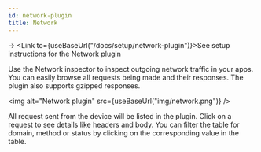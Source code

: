 ```yaml
---
id: network-plugin
title: Network
---
```


→ <Link to={useBaseUrl("/docs/setup/network-plugin")}>See setup instructions for the Network plugin</Link>

Use the Network inspector to inspect outgoing network traffic in your apps. You can easily browse all requests being made and their responses. The plugin also supports gzipped responses.

<img alt="Network plugin" src={useBaseUrl("img/network.png")} />

All request sent from the device will be listed in the plugin. Click on a request to see details like headers and body. You can filter the table for domain, method or status by clicking on the corresponding value in the table.
